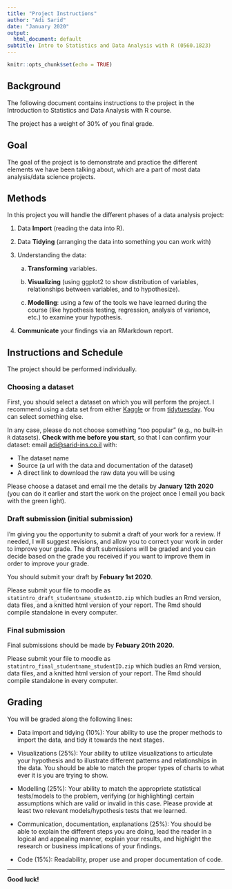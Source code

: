 ```yaml
---
title: "Project Instructions"
author: "Adi Sarid"
date: "January 2020"
output:
  html_document: default
subtitle: Intro to Statistics and Data Analysis with R (0560.1823)
---
```


```r
knitr::opts_chunk$set(echo = TRUE)
```

## Background

The following document contains instructions to the project in the Introduction to Statistics and Data Analysis with R course.

The project has a weight of 30% of you final grade.

## Goal

The goal of the project is to demonstrate and practice the different elements we have been talking about, which are a part of most data analysis/data science projects. 

## Methods

In this project you will handle the different phases of a data analysis project:

   1. Data **Import** (reading the data into R).
   
   2. Data **Tidying** (arranging the data into something you can work with)
   
   3. Understanding the data:
   
      a. **Transforming** variables.
      
      b. **Visualizing** (using ggplot2 to show distribution of variables, relationships between variables, and to hypothesize).
      
      c. **Modelling**: using a few of the tools we have learned during the course (like hypothesis testing, regression, analysis of variance, etc.) to examine your hypothesis.
      
   4. **Communicate** your findings via an RMarkdown report.
   
## Instructions and Schedule

The project should be performed individually.

### Choosing a dataset

First, you should select a dataset on which you will perform the project. I recommend using a data set from either [Kaggle](kaggle.com) or from [tidytuesday](https://github.com/rfordatascience/tidytuesday). You can select something else. 

In any case, please do not choose something "too popular" (e.g., no built-in `R` datasets). **Check with me before you start**, so that I can confirm your dataset: email [adi@sarid-ins.co.il](mailto:adi@sarid-ins.co.il) with:

   * The dataset name
   * Source (a url with the data and documentation of the dataset)
   * A direct link to download the raw data you will be using

Please choose a dataset and email me the details by **January 12th 2020** (you can do it earlier and start the work on the project once I email you back with the green light).

### Draft submission (initial submission)

I'm giving you the opportunity to submit a draft of your work for a review. If needed, I will suggest revisions, and allow you to correct your work in order to improve your grade. The draft submissions will be graded and you can decide based on the grade you received if you want to improve them in order to improve your grade.

You should submit your draft by **Febuary 1st 2020**.

Please submit your file to moodle as `statintro_draft_studentname_studentID.zip` which budles an Rmd version, data files, and a knitted html version of your report. The Rmd should compile standalone in every computer.

### Final submission

Final submissions should be made by **Febuary 20th 2020.**

Please submit your file to moodle as `statintro_final_studentname_studentID.zip` which budles an Rmd version, data files, and a knitted html version of your report. The Rmd should compile standalone in every computer.

## Grading

You will be graded along the following lines:

   * Data import and tidying (10%): Your ability to use the proper methods to import the data, and tidy it towards the next stages.

   * Visualizations (25%): Your ability to utilize visualizations to articulate your hypothesis and to illustrate different patterns and relationships in the data. You should be able to match the proper types of charts to what ever it is you are trying to show. 
   
   * Modelling (25%): Your ability to match the appropriete statistical tests/models to the problem, verifying (or highlighting) certain assumptions which are valid or invalid in this case. Please provide at least two relevant models/hypothesis tests that we learned.
   
   * Communication, documentation, explanations (25%): You should be able to explain the different steps you are doing, lead the reader in a logical and appealing manner, explain your results, and highlight the research or business implications of your findings.
   
   * Code (15%): Readability, proper use and proper documentation of code.

***

**Good luck!**